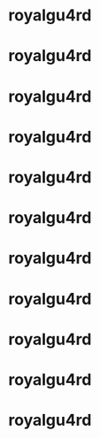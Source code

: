 = royalgu4rd =

= royalgu4rd =

= royalgu4rd =

= royalgu4rd =

= royalgu4rd =

= royalgu4rd =

= royalgu4rd =

= royalgu4rd =

= royalgu4rd =

= royalgu4rd =

= royalgu4rd =